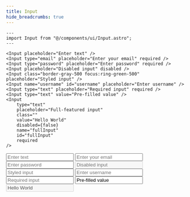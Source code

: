 ```yaml
---
title: Input
hide_breadcrumbs: true
---
```



```astro
---
import Input from "@/components/ui/Input.astro";
---

<Input placeholder="Enter text" />
<Input type="email" placeholder="Enter your email" required />
<Input type="password" placeholder="Enter password" required />
<Input placeholder="Disabled input" disabled />
<Input class="border-gray-500 focus:ring-green-500" placeholder="Styled input" />
<Input name="username" id="username" placeholder="Enter username" />
<Input type="text" placeholder="Required input" required />
<Input type="text" value="Pre-filled value" />
<Input
    type="text"
    placeholder="Full-featured input"
    class=""
    value="Hello World"
    disabled={false}
    name="fullInput"
    id="fullInput"
    required
/>
```
<Input placeholder="Enter text" />
<Input type="email" placeholder="Enter your email" required />
<Input type="password" placeholder="Enter password" required />
<Input placeholder="Disabled input" disabled />
<Input class="border-gray-500 focus:ring-green-500" placeholder="Styled input" />
<Input name="username" id="username" placeholder="Enter username" />
<Input type="text" placeholder="Required input" required />
<Input type="text" value="Pre-filled value" />
<Input
    type="text"
    placeholder="Full-featured input"
    class=""
    value="Hello World"
    disabled={false}
    name="fullInput"
    id="fullInput"
    required
/>